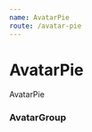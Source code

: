 ```yaml
---
name: AvatarPie
route: /avatar-pie
---
```


# AvatarPie

AvatarPie


### AvatarGroup

<Playground>
  <AvatarPie
      avatars={[{src:"https://www.gravatar.com/avatar/205e460b479e2e5b48aec07710c08d50", name:"Natasha Special"},
      {name:"John Special"},
      {name:"Natasha Special"}    
      ]}
      size="md"
  />
</Playground>